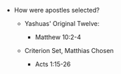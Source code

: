 
  - How were apostles selected?

    - Yashuas' Original Twelve:
      - Matthew 10:2-4

    - Criterion Set, Matthias Chosen
      - Acts 1:15-26

